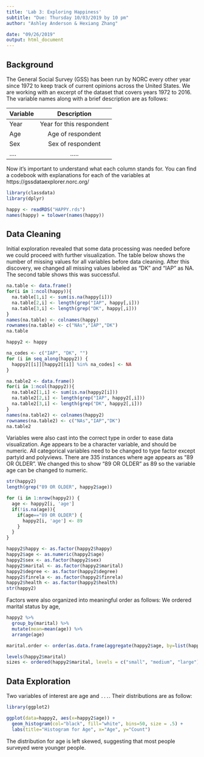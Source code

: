 ```yaml
---
title: 'Lab 3: Exploring Happiness'
subtitle: "Due: Thursday 10/03/2019 by 10 pm"
author: "Ashley Anderson & Hexiang Zhang"

date: "09/26/2019"
output: html_document
---
```



## Background

The General Social Survey (GSS) has been run by NORC every other year since 1972 to keep track of current opinions across the United States. We are working with an excerpt of the dataset that covers years 1972 to 2016. The variable names along with a brief description are as follows: 

| Variable      | Description   |    
| ------------- |:-------------:| 
| Year          | Year for this respondent | 
| Age           | Age of respondent | 
| Sex           | Sex of respondent     | 
|....           | .....      | 

Now it's important to understand what each column stands for. You can find a codebook with explanations for each of the variables at https://gssdataexplorer.norc.org/


```r
library(classdata)
library(dplyr)

happy <- readRDS("HAPPY.rds")
names(happy) = tolower(names(happy))

```

## Data Cleaning 

Initial exploration revealed that some data processing was needed before we could proceed with further visualization. The table below shows the number of missing values for all variables before data cleaning. After this discovery, we changed all missing values labeled as "DK" and "IAP" as NA. The second table shows this was successful. 
```r
na.table <- data.frame()
for(i in 1:ncol(happy)){
  na.table[1,i] <- sum(is.na(happy[i]))
  na.table[2,i] <- length(grep("IAP", happy[,i]))
  na.table[3,i] <- length(grep("DK", happy[,i]))
}
names(na.table) <- colnames(happy)
rownames(na.table) <- c("NAs","IAP","DK")
na.table

happy2 <- happy

na_codes <- c("IAP", "DK", "")
for (i in seq_along(happy2)) {
  happy2[[i]][happy2[[i]] %in% na_codes] <- NA
}

na.table2 <- data.frame()
for(i in 1:ncol(happy2)){
  na.table2[1,i] <- sum(is.na(happy2[i]))
  na.table2[2,i] <- length(grep("IAP", happy2[,i]))
  na.table2[3,i] <- length(grep("DK", happy2[,i]))
}
names(na.table2) <- colnames(happy2)
rownames(na.table2) <- c("NAs","IAP","DK")
na.table2
```

Variables were also cast into the correct type in order to ease data visualization. Age appears to be a character variable, and should be numeric. All categorical variables need to be changed to type factor except partyid and polyviews. There are 335 instances where age appears as "89 OR OLDER". We changed this to show "89 OR OLDER" as 89 so the variable age can be changed to numeric.  
```r
str(happy2)
length(grep("89 OR OLDER", happy2$age))

for (i in 1:nrow(happy2)) {
  age <- happy2[i, 'age']
  if(!is.na(age)){
    if(age=="89 OR OLDER") {
      happy2[i, 'age'] <- 89
    }
  }
}

happy2$happy <- as.factor(happy2$happy)
happy2$age <- as.numeric(happy2$age)
happy2$sex <- as.factor(happy2$sex)
happy2$marital <- as.factor(happy2$marital)
happy2$degree <- as.factor(happy2$degree)
happy2$finrela <- as.factor(happy2$finrela)
happy2$health <- as.factor(happy2$health)
str(happy2)
```

Factors were also organized into meaningful order as follows: We ordered marital status by age, 
```r
happy2 %>% 
  group_by(marital) %>% 
  mutate(mean=mean(age)) %>%
  arrange(age)

marital.order <- order(as.data.frame(aggregate(happy2$age, by=list(happy2$marital), mean, na.rm=TRUE))[,"x"])

levels(happy2$marital)
sizes <- ordered(happy2$marital, levels = c("small", "medium", "large"))
```


## Data Exploration 

Two variables of interest are age and `...`. Their distributions are as follow: 
```r

library(ggplot2)

ggplot(data=happy2, aes(x=happy2$age)) + 
  geom_histogram(col="black", fill="white", bins=50, size = .5) + 
  labs(title="Histogram for Age", x="Age", y="Count")

```

The distribution for age is left skewed, suggesting that most people surveyed were younger people. 




